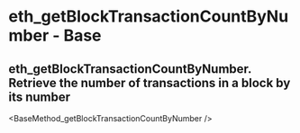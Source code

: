 # eth_getBlockTransactionCountByNumber  - Base

## eth_getBlockTransactionCountByNumber. Retrieve the number of transactions in a block by its number


<BaseMethod_getBlockTransactionCountByNumber />
